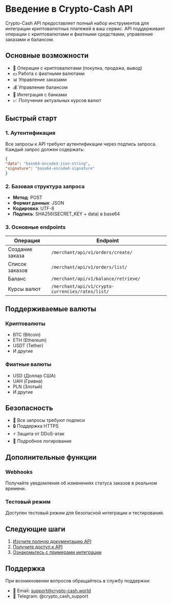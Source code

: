 # Введение в Crypto-Cash API

Crypto-Cash API предоставляет полный набор инструментов для интеграции криптовалютных платежей в ваш сервис. API поддерживает операции с криптовалютами и фиатными средствами, управление заказами и балансом.

## Основные возможности

- 💱 Операции с криптовалютами (покупка, продажа, вывод)
- 💵 Работа с фиатными валютами
- 📊 Управление заказами
- 💰 Управление балансом
- 🏦 Интеграция с банками
- 📈 Получение актуальных курсов валют

## Быстрый старт

### 1. Аутентификация

Все запросы к API требуют аутентификации через подпись запроса. Каждый запрос должен содержать:


```json
{
"data": "base64-encoded-json-string",
"signature": "base64-encoded-signature"
}
```


### 2. Базовая структура запроса

- **Метод**: POST
- **Формат данных**: JSON
- **Кодировка**: UTF-8
- **Подпись**: SHA256(SECRET_KEY + data) в base64

### 3. Основные endpoints

| Операция | Endpoint |
|----------|----------|
| Создание заказа | `/merchant/api/v1/orders/create/` |
| Список заказов | `/merchant/api/v1/orders/list/` |
| Баланс | `/merchant/api/v1/balance/retrieve/` |
| Курсы валют | `/merchant/api/v1/crypto-currencies/rates/list/` |

## Поддерживаемые валюты

### Криптовалюты
- BTC (Bitcoin)
- ETH (Ethereum)
- USDT (Tether)
- И другие

### Фиатные валюты
- USD (Доллар США)
- UAH (Гривна)
- PLN (Злотый)
- И другие

## Безопасность

- 🔐 Все запросы требуют подписи
- 🔒 Поддержка HTTPS
- ⚡ Защита от DDoS-атак
- 📝 Подробное логирование

## Дополнительные функции

### Webhooks
Получайте уведомления об изменениях статуса заказов в реальном времени.

### Тестовый режим
Доступен тестовый режим для безопасной интеграции и тестирования.

## Следующие шаги

1. [Изучите полную документацию API](/api-reference)
2. [Получите доступ к API](/getting-started)
3. [Ознакомьтесь с примерами интеграции](/examples)

## Поддержка

При возникновении вопросов обращайтесь в службу поддержки:
- 📧 Email: support@crypto-cash.world
- 💬 Telegram: @crypto_cash_support
